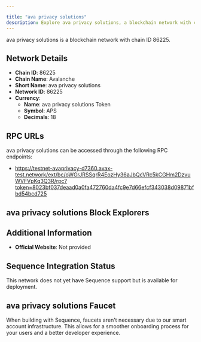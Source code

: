```yaml
---

title: "ava privacy solutions"
description: Explore ava privacy solutions, a blockchain network with chain ID 86225. Learn about its native currency, ava privacy solutions Token, and how to interact with the network.
---
```




ava privacy solutions is a blockchain network with chain ID 86225.

## Network Details

- **Chain ID**: 86225
- **Chain Name**: Avalanche
- **Short Name**: ava privacy solutions
- **Network ID**: 86225
- **Currency**: 
  - **Name**: ava privacy solutions Token
  - **Symbol**: APS
  - **Decimals**: 18

## RPC URLs

ava privacy solutions can be accessed through the following RPC endpoints:

- https://testnet-avaprivacy-d7360.avax-test.network/ext/bc/oWGrJRSSqrR4EozHy36aJbQcVRc5kCGHm2DzvuWVFVpKq3Q3R/rpc?token=8023bf037deaad0a0fa472760da4fc9e7d66efcf343038d09871bfbd54bcd725

## ava privacy solutions Block Explorers



## Additional Information

- **Official Website**: Not provided

## Sequence Integration Status

This network does not yet have Sequence support but is available for deployment.

## ava privacy solutions Faucet

When building with Sequence, faucets aren't necessary due to our smart account infrastructure. This allows for a smoother onboarding process for your users and a better developer experience.
